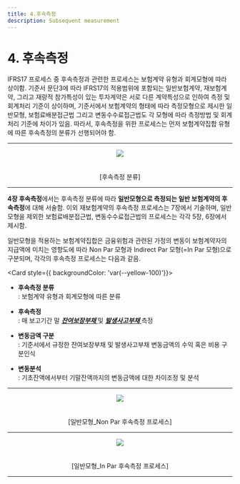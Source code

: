 ```yaml
---
title: 4.후속측정
description: Subsequent measurement
---
```


# 4. 후속측정

IFRS17 프로세스 중 후속측정과 관련한 프로세스는 보험계약 유형과 회계모형에 따라 상이함. 기준서 문단3에 따라 IFRS17의 적용범위에 포함되는 일반보험계약, 재보험계약, 그리고 재량적 참가특성이 있는 투자계약은 서로 다른 계약특성으로 인하여 측정 및 회계처리 기준이 상이하며, 기준서에서 보험계약의 형태에 따라 측정모형으로 제시한 일반모형, 보험료배분접근법 그리고 변동수수료접근법도 각 모형에 따라 측정방법 및 회계처리 기준에 차이가 있음. 따라서, 후속측정을 위한 프로세스는 먼저 보험계약집합 유형에 따른 후속측정의 분류가 선행되어야 함. &#x20;

---

<center> <Image src="/ifrs/표 변경.png" width={500} /> </center>
<br></br>

<center> [후속측정 분류] </center>

---

**4장 후속측정**에서는 후속측정 분류에 따라 **일반모형으로 측정되는 일반 보험계약의 후속측정**에 대해 서술함. 이외 재보험계약의 후속측정 프로세스는 7장에서 기술하며, 일반모형을 제외한 보험료배분접근법, 변동수수료접근법의 프로세스는 각각 5장, 6장에서 제시함. &#x20;

일반모형을 적용하는 보험계약집합은 금융위험과 관련된 가정의 변동이 보험계약자의 지급액에 미치는 영향도에 따라 Non Par 모형과 Indirect Par 모형(=In Par 모형)으로 구분되며, 각각의 후속측정 프로세스는 다음과 같음. &#x20;

<Card  style={{ backgroundColor: 'var(--yellow-100)'}}>

* **후속측정 분류**\
  : 보험계약 유형과 회계모형에 따른 분류&#x20;

* **후속측정**\
  : 매 보고기간 말 [_**잔여보장부채**_  ](/ifrs/411#) 및 [_**발생사고부채**_  ](/ifrs/411#)측정

* **변동금액 구분**\
  : 기준서에서 규정한 잔여보장부채 및 발생사고부채 변동금액의 수익 혹은 비용 구분인식&#x20;
  
* **변동분석**\
  : 기초잔액에서부터 기말잔액까지의 변동금액에 대한 차이조정 및 분석 &#x20;
</Card>

---

<center> <Image src="/ifrs/pic4-2.png" width={1000} /> </center>
<br></br>

<center> [일반모형_Non Par 후속측정 프로세스] </center>

---

<center> <Image src="/ifrs/pic4-2_2.png" width={1000} /> </center>
<br></br>

<center> [일반모형_In Par 후속측정 프로세스] </center>

---
